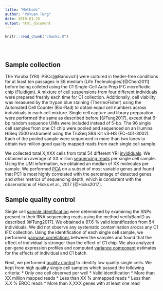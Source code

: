 ```yaml
---
title: "Methods"
author: "PoYuan Tung"
date: 2018-01-25
output: html_document
---
```


<!-- The file analysis/chunks.R contains chunks that define default settings
shared across the workflowr files. -->
```r
knitr::read_chunk("chunks.R")
```

<!-- Update knitr chunk options -->
```r
```

<!-- Insert the date the file was last updated -->
```r
```

<!-- Insert the code version (Git commit SHA1) if Git repository exists and R
 package git2r is installed -->
```r
```

## Sample collection
The Yoruba (YRI) iPSCs[@Banovich] were cultured in feeder-free conditions for at least ten passages in E8 medium (Life Technologies)[@Chen2011] before being colleted using the C1 Single-Cell Auto Prep IFC microfluidic chip (Fluidigm).
A mixture of cell suspensions from four different individuals were prepared freshly each time for C1 collection.
Additionally, cell viability was measured by the trypan blue staining (ThermoFisher) using the Automated Cell Counter (Bio-Rad) to obtain eqaul cell numbers across individuals in each cell mixture.
Single cell capture and library preparation were performed the same as described before [@Tung2017], except that 6-bp random sequence UMIs were included instead of 5-bp.
The 96 single cell samples from one C1 chip were pooled and sequenced on an Illumina HiSeq 2500 instrument using the TruSeq SBS Kit v3-HS (FC-401-3002).
Each of the pooled sample were sequenced in more than two lanes to obtain two million good quality mapped reads from each single cell sample. 

We collected total X,XXX cells from total 54 different YRI [invididuals](data-collection.html).
We obtained an average of XX million [sequencing reads](totals.html) per single cell sample.
Using the UMI information, we obtained an median of XX molecules per sample.
We performed [PCA](pca-variable.html) on a subset of most variable genes and found that PC1 is most highly correlated with the percentage of detected genes and other metrics of sequencing depth, which is consistent with the observations of Hicks et al., 2017 [@Hicks2017]. 


## Sample quality control
Single cell [sample identification](identity.html) were determined by examining the SNPs present in their RNA sequencing reads using the method verifyBamID as described [@Tung2017].
We obtained a 97.6 % valid identification from 54 individuals.
We did not observe any systematic contamination arocss any C1 IFC collection. 
Using the identification of each single cell sample, we performed [pairwise correlations](correlations.html) between the samples and found that the effect of individual is stronger than the effect of C1 chip.
We also analyzed per-gene expression profiles and computed [variance component](partition.html) estimates for the effects of individual and C1 batch.

Next, we performed [quality control](sampleqc.html) to identify low quality single cells.
We kept from high quality single cell samples which passed the following criteria:
*  Only one cell observed per well
*  Valid identification
*  More than XX million mapped reads
*  Less than XX % unmapped reads
*  Less than X.X % ERCC reads
*  More than X,XXX genes with at least one read

